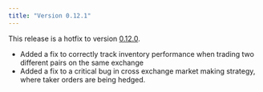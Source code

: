 ```yaml
---
title: "Version 0.12.1"
---
```


This release is a hotfix to version [0.12.0](/release-notes/0.12.0).

- Added a fix to correctly track inventory performance when trading two different pairs on the same exchange
- Added a fix to a critical bug in cross exchange market making strategy, where taker orders are being hedged.
